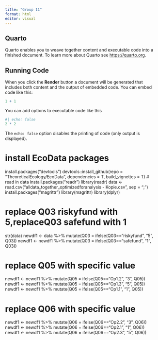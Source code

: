 ---
title: "Group 11"
format: html
editor: visual
---

## Quarto

Quarto enables you to weave together content and executable code into a finished document. To learn more about Quarto see <https://quarto.org>.

## Running Code

When you click the **Render** button a document will be generated that includes both content and the output of embedded code. You can embed code like this:

```{r}
1 + 1
```

You can add options to executable code like this

```{r}
#| echo: false
2 * 2
```

The `echo: false` option disables the printing of code (only output is displayed).

# install EcoData packages 
install.packages("devtools")
devtools::install_github(repo = "TheoreticalEcology/EcoData",
                         dependencies = T, build_vignettes = T)
# read in data
install.packages("readr")
library(readr)
data <- read.csv("alldata_together_optimizedforanalysis - Kopie.csv", sep = ";")
install.packages("magrittr")
library(magrittr)
library(dplyr)

# replace Q03 riskyfund with 5,replaceQ03 safefund with 1
str(data)
newdf1 <- data %>% mutate(Q03 = ifelse(Q03=="riskyfund", "5", Q03))
newdf1 <- newdf1 %>% mutate(Q03 = ifelse(Q03=="safefund", "1", Q03))

# replace Q05 with specific value
newdf1 <- newdf1 %>% mutate(Q05 = ifelse(Q05=="Op1.2", "3", Q05))
newdf1 <- newdf1 %>% mutate(Q05 = ifelse(Q05=="Op1.3", "5", Q05))
newdf1 <- newdf1 %>% mutate(Q05 = ifelse(Q05=="Op1.1", "1", Q05))

# replace Q06 with specific value
newdf1 <- newdf1 %>% mutate(Q06 = ifelse(Q06=="Op2.2", "3", Q06))
newdf1 <- newdf1 %>% mutate(Q06 = ifelse(Q06=="Op2.1", "1", Q06))
newdf1 <- newdf1 %>% mutate(Q06 = ifelse(Q06=="Op2.3", "5", Q06))

